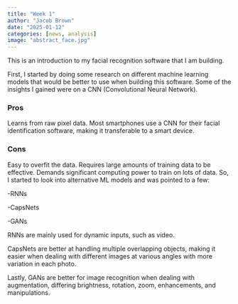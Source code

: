 ```yaml
---
title: "Week 1"
author: "Jacob Brown"
date: "2025-01-12"
categories: [news, analysis]
image: "abstract_face.jpg"
---
```


This is an introduction to my facial recognition software that I am building.

First, I started by doing some research on different machine learning models that would be better to use when building this software. Some of the insights I gained were on a CNN (Convolutional Neural Network).

### Pros
Learns from raw pixel data.
Most smartphones use a CNN for their facial identification software, making it transferable to a smart device.

### Cons
Easy to overfit the data.
Requires large amounts of training data to be effective.
Demands significant computing power to train on lots of data.
So, I started to look into alternative ML models and was pointed to a few:

-RNNs

-CapsNets

-GANs

RNNs are mainly used for dynamic inputs, such as video.

CapsNets are better at handling multiple overlapping objects, making it easier when dealing with different images at various angles with more variation in each photo.

Lastly, GANs are better for image recognition when dealing with augmentation, differing brightness, rotation, zoom, enhancements, and manipulations.